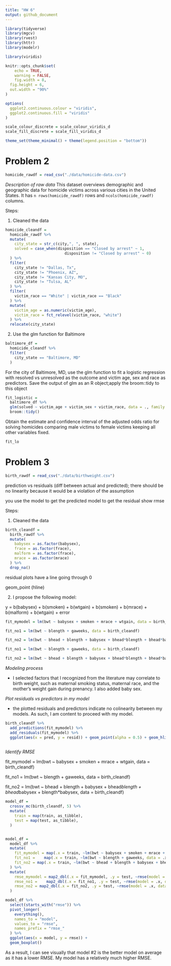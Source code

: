 ```yaml
---
title: "HW 6"
output: github_document
---
```


```r
library(tidyverse)
library(mgcv)
library(rvest)
library(httr)
library(modelr)

library(viridis)

knitr::opts_chunk$set(
	echo = TRUE,
	warning = FALSE,
	fig.width = 8, 
  fig.height = 6,
  out.width = "90%"
)

options(
  ggplot2.continuous.colour = "viridis",
  ggplot2.continuous.fill = "viridis"
)

scale_colour_discrete = scale_colour_viridis_d
scale_fill_discrete = scale_fill_viridis_d

theme_set(theme_minimal() + theme(legend.position = "bottom"))
```


# Problem 2 

```r
homicide_rawdf = read_csv("./data/homicide-data.csv")
```
_Description of raw data_ This dataset overviews demographic and geographic data for homicide victims across various cities in the United States. It has `n rows(homicide_rawdf)` rows and `ncols(homicide_rawdf)` columns.

Steps: 

1. Cleaned the data

```r
homicide_cleandf = 
  homicide_rawdf %>% 
  mutate(
    city_state = str_c(city,", ", state), 
    solved = case_when(disposition == "Closed by arrest" ~ 1,
                          disposition != "Closed by arrest" ~ 0)
  ) %>% 
  filter(
    city_state != "Dallas, Tx", 
    city_state != "Phoenix, AZ",
    city_state != "Kansas City, MO", 
    city_state != "Tulsa, AL"
  ) %>% 
  filter(
    victim_race == "White" | victim_race == "Black"
  ) %>% 
  mutate(
    victim_age = as.numeric(victim_age),
    victim_race = fct_relevel(victim_race, "white")
  ) %>% 
  relocate(city_state)
```

2. Use the glm function for Baltimore 

```r

baltimore_df = 
  homicide_cleandf %>% 
  filter(
    city_state == "Baltimore, MD"
  )

```
For the city of Baltimore, MD, use the glm function to fit a logistic regression with resolved vs unresolved as the outcome and victim age, sex and race as predictors.  Save the output of glm as an R object;apply the broom::tidy to this object

```r
fit_logistic = 
  baltimore_df %>% 
  glm(solved ~ victim_age + victim_sex + victim_race, data = ., family = binomial())%>% 
  broom::tidy()
```
Obtain the estimate and confidence interval of the adjusted odds ratio for solving homicides comparing male victims to female victims keeping all other variables fixed.

```r
fit_lo
```

# Problem 3 



```r
birth_rawdf = read_csv("./data/birthweight.csv")
```

prediction vs residuals (diff between actual and predicted); there should be no linearity because it would be a violation of the assumption

you use the model to get the predicted model to get the residual 
show rmse

Steps: 

1. Cleaned the data

```r
birth_cleandf = 
  birth_rawdf %>% 
  mutate(
    babysex = as.factor(babysex),
    frace = as.factor(frace),
    malform = as.factor(frace),
    mrace = as.factor(mrace)
  ) %>% 
  drop_na()
```

residual plots have a line going through 0 

geom_point (hline)


2. I propose the following model:

y = b(babysex) + b(smoken) + b(wtgain) + b(smoken) + b(mrace) + b(malform) + b(wtgain) + error



```r
fit_mymodel = lm(bwt ~ babysex + smoken + mrace + wtgain, data = birth_cleandf)

fit_no1 = lm(bwt ~ blength + gaweeks, data = birth_cleandf)

fit_no2 = lm(bwt ~ bhead + blength + babysex + bhead*blength + bhead*babysex + blength*babysex, data = birth_cleandf)
```

```r
fit_no1 = lm(bwt ~ blength + gaweeks, data = birth_cleandf)

fit_no2 = lm(bwt ~ bhead + blength + babysex + bhead*blength + bhead*babysex + blength*babysex, data = birth_cleandf)
```
_Modeling process_

- I selected factors that I recognized from the literature may correlate to birth weight, such as maternal smoking status, maternal race, and the mother's weight gain during prenancy. I also added baby sex. 


_Plot residuals vs predictors in my model_

- the plotted residuals and predictors indicate no colinearity between my models. As such, I am content to proceed with my model. 
```r
birth_cleandf %>%
  add_predictions(fit_mymodel) %>% 
  add_residuals(fit_mymodel) %>% 
  ggplot(aes(x = pred, y = resid)) + geom_point(alpha = 0.5) + geom_hline(yintercept = 0)
  

```


_Identify RMSE_

fit_mymodel = lm(bwt ~ babysex + smoken + mrace + wtgain, data = birth_cleandf)

fit_no1 = lm(bwt ~ blength + gaweeks, data = birth_cleandf)

fit_no2 = lm(bwt ~ bhead + blength + babysex + bhead*blength + bhead*babysex + blength*babysex, data = birth_cleandf) 

```r

model_df = 
  crossv_mc(birth_cleandf, 5) %>% 
  mutate(
    train = map(train, as_tibble),
    test = map(test, as_tibble),
  )


model_df = 
  model_df %>% 
  mutate(
    fit_mymodel = map(.x = train, ~lm(bwt ~ babysex + smoken + mrace + wtgain, data = .x)),
    fit_no1 =    map(.x = train, ~lm(bwt ~ blength + gaweeks, data = .x)),
    fit_no2 = map(.x = train, ~lm(bwt ~ bhead + blength + babysex + bhead*blength + bhead*babysex + blength*babysex, data = .x))
  ) %>% 
  mutate(
    rmse_mymodel = map2_dbl(.x = fit_mymodel, .y = test, ~rmse(model = .x, data = .y)),
    rmse_no1 =    map2_dbl(.x = fit_no1, .y = test, ~rmse(model = .x, data = .y)),
    rmse_no2 = map2_dbl(.x = fit_no2, .y = test, ~rmse(model = .x, data = .y))
  )

```

```r
model_df %>% 
  select(starts_with("rmse")) %>% 
  pivot_longer(
    everything(),
    names_to = "model",
    values_to = "rmse",
    names_prefix = "rmse_"
  ) %>% 
  ggplot(aes(x = model, y = rmse)) +
  geom_boxplot()
```


As a result, I can see visually that model #2 is the better model on average as it has a lower RMSE. My model has a relatively much higher RMSE. 